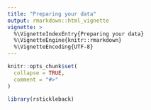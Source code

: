 ```yaml
---
title: "Preparing your data"
output: rmarkdown::html_vignette
vignette: >
  %\VignetteIndexEntry{Preparing your data}
  %\VignetteEngine{knitr::rmarkdown}
  %\VignetteEncoding{UTF-8}
---
```


```r
knitr::opts_chunk$set(
  collapse = TRUE,
  comment = "#>"
)
```

```r
library(rstickleback)
```
